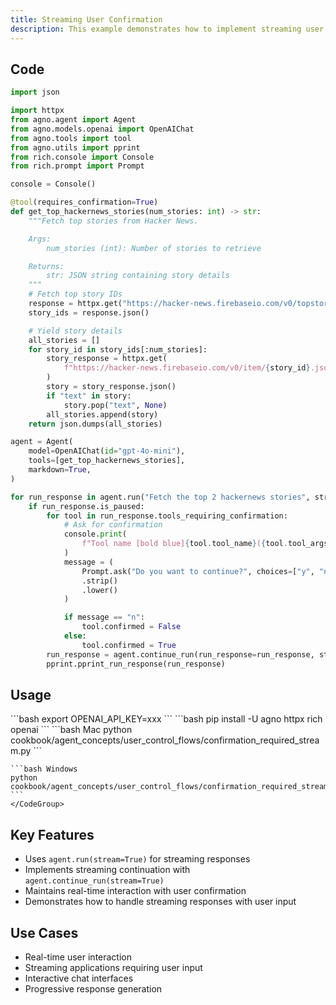 ```yaml
---
title: Streaming User Confirmation
description: This example demonstrates how to implement streaming user confirmation flows, allowing for real-time interaction and response streaming.
---
```


## Code

```python cookbook/agent_concepts/user_control_flows/confirmation_required_stream.py
import json

import httpx
from agno.agent import Agent
from agno.models.openai import OpenAIChat
from agno.tools import tool
from agno.utils import pprint
from rich.console import Console
from rich.prompt import Prompt

console = Console()

@tool(requires_confirmation=True)
def get_top_hackernews_stories(num_stories: int) -> str:
    """Fetch top stories from Hacker News.

    Args:
        num_stories (int): Number of stories to retrieve

    Returns:
        str: JSON string containing story details
    """
    # Fetch top story IDs
    response = httpx.get("https://hacker-news.firebaseio.com/v0/topstories.json")
    story_ids = response.json()

    # Yield story details
    all_stories = []
    for story_id in story_ids[:num_stories]:
        story_response = httpx.get(
            f"https://hacker-news.firebaseio.com/v0/item/{story_id}.json"
        )
        story = story_response.json()
        if "text" in story:
            story.pop("text", None)
        all_stories.append(story)
    return json.dumps(all_stories)

agent = Agent(
    model=OpenAIChat(id="gpt-4o-mini"),
    tools=[get_top_hackernews_stories],
    markdown=True,
)

for run_response in agent.run("Fetch the top 2 hackernews stories", stream=True):
    if run_response.is_paused:
        for tool in run_response.tools_requiring_confirmation:
            # Ask for confirmation
            console.print(
                f"Tool name [bold blue]{tool.tool_name}({tool.tool_args})[/] requires confirmation."
            )
            message = (
                Prompt.ask("Do you want to continue?", choices=["y", "n"], default="y")
                .strip()
                .lower()
            )

            if message == "n":
                tool.confirmed = False
            else:
                tool.confirmed = True
        run_response = agent.continue_run(run_response=run_response, stream=True)
        pprint.pprint_run_response(run_response)
```

## Usage

<Steps>
  <Snippet file="create-venv-step.mdx" />

  <Step title="Set your API key">
    ```bash
    export OPENAI_API_KEY=xxx
    ```
  </Step>

  <Step title="Install libraries">
    ```bash
    pip install -U agno httpx rich openai
    ```
  </Step>

  <Step title="Run Example">
    <CodeGroup>
    ```bash Mac
    python cookbook/agent_concepts/user_control_flows/confirmation_required_stream.py
    ```

    ```bash Windows
    python cookbook/agent_concepts/user_control_flows/confirmation_required_stream.py
    ```
    </CodeGroup>
  </Step>
</Steps>

## Key Features

- Uses `agent.run(stream=True)` for streaming responses
- Implements streaming continuation with `agent.continue_run(stream=True)`
- Maintains real-time interaction with user confirmation
- Demonstrates how to handle streaming responses with user input

## Use Cases

- Real-time user interaction
- Streaming applications requiring user input
- Interactive chat interfaces
- Progressive response generation 